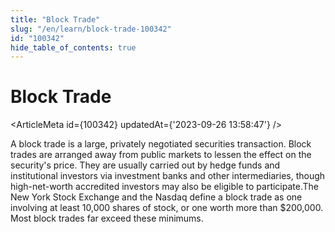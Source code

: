 ```yaml
---
title: "Block Trade"
slug: "/en/learn/block-trade-100342"
id: "100342"
hide_table_of_contents: true
---
```



# Block Trade

<ArticleMeta id={100342} updatedAt={'2023-09-26 13:58:47'} />
<div className='border-solid border-b border-t-0 my-4 border-[var(--ifm-color-gray-300)]' />

A block trade is a large, privately negotiated securities transaction. Block trades are arranged away from public markets to lessen the effect on the security's price. They are usually carried out by hedge funds and institutional investors via investment banks and other intermediaries, though high-net-worth accredited investors may also be eligible to participate.The New York Stock Exchange and the Nasdaq define a block trade as one involving at least 10,000 shares of stock, or one worth more than $200,000. Most block trades far exceed these minimums.
